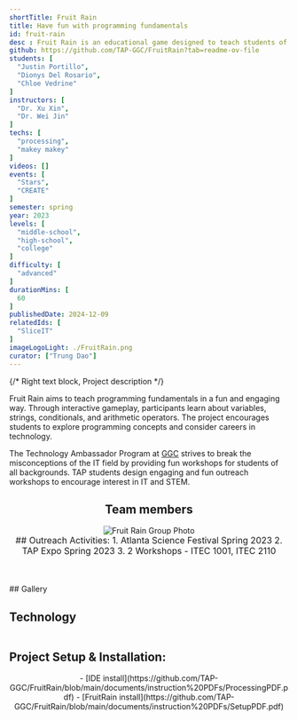 ```yaml
---
shortTitle: Fruit Rain
title: Have fun with programming fundamentals
id: fruit-rain
desc : Fruit Rain is an educational game designed to teach students of all ages the fundamentals of Java programming. Players answer questions by tapping the falling fruit matching the correct answer. The game utilizes a Makey-Makey controller with fruits and alligator connectors. This approach increases students' enthusiasm towards programming.
github: https://github.com/TAP-GGC/FruitRain?tab=readme-ov-file
students: [
  "Justin Portillo",
  "Dionys Del Rosario",
  "Chloe Vedrine"
]
instructors: [
  "Dr. Xu Xin",
  "Dr. Wei Jin"
] 
techs: [
  "processing",
  "makey makey"
]
videos: []
events: [
  "Stars",
  "CREATE"
]
semester: spring
year: 2023
levels: [
  "middle-school",
  "high-school",
  "college"
] 
difficulty: [
  "advanced"
] 
durationMins: [
  60
]
publishedDate: 2024-12-09
relatedIds: [
  "SliceIT"
]
imageLogoLight: ./FruitRain.png
curator: ["Trung Dao"]
---
```





{/* Right text block, Project description */}	

Fruit Rain aims to teach programming fundamentals in a fun and engaging way. Through interactive gameplay, participants learn about variables, strings, conditionals, and arithmetic operators. The project encourages students to explore programming concepts and consider careers in technology.

The Technology Ambassador Program at [GGC](http://www.ggc.edu/tap) strives to break the misconceptions of the IT field by providing fun workshops for students of all backgrounds. TAP students design engaging and fun outreach workshops to encourage interest in IT and STEM.

<div style="text-align:center;">

## Team members
<Image src={GroupPhoto} alt="Fruit Rain Group Photo" />
</div>

<div style="text-align: center; justify-content: center; font-size: 1.125em;">
## Outreach Activities:
1. Atlanta Science Festival Spring 2023
2. TAP Expo Spring 2023
3. 2 Workshops - ITEC 1001, ITEC 2110
</div>

<div style="margin-top:50px">
## Gallery
<Gallery photos={[
  {src:Tap1.src,alt:'TAP class 1'},
  {src:Tap2.src,alt:'Atlanta Science Festival'},
  {src:Tap3.src,alt:'Tap Expo 1'},
  {src:Tap4.src,alt:'TAP class 2'}
]} />
</div>

## Technology
<div style='text-align:center; display: flex; justify-content: center; font-size: 1.25em'>
<Logo src= {ProcesingLogo.src} alt="Processing" link="https://processing.org/" />
<Logo src= {MakeyMakey.src} alt="Makey Makey" link="https://makeymakey.com/" />
</div>

## Project Setup & Installation:
<div style='text-align:center; justify-content: center; font-size: 1em; top-margin: 50px; bottom-margin: 100px; ' >
- [IDE install](https://github.com/TAP-GGC/FruitRain/blob/main/documents/instruction%20PDFs/ProcessingPDF.pdf)
- [FruitRain install](https://github.com/TAP-GGC/FruitRain/blob/main/documents/instruction%20PDFs/SetupPDF.pdf)
</div>